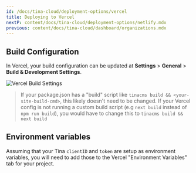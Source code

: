 ```yaml
---
id: /docs/tina-cloud/deployment-options/vercel
title: Deploying to Vercel
nextP: content/docs/tina-cloud/deployment-options/netlify.mdx
previous: content/docs/tina-cloud/dashboard/organizations.mdx
---
```


## Build Configuration

In Vercel, your build configuration can be updated at **Settings** > **General** > **Build & Development Settings**.

![Vercel Build Settings](https://res.cloudinary.com/forestry-demo/image/upload/v1674653527/tina-io/docs/tina-cloud/vercel-build-settings_vubza8.png "Vercel Build Settings")

> If your package.json has a "build" script like `tinacms build && <your-site-build-cmd>`, this likely doesn't need to be changed. If your Vercel config is not running a custom build script (e.g `next build` instead of `npm run build`), you would have to change this to `tinacms build && next build`

## Environment variables

Assuming that your Tina `clientID` and `token` are setup as environment variables, you will need to add those to the Vercel "Environment Variables" tab for your project.
